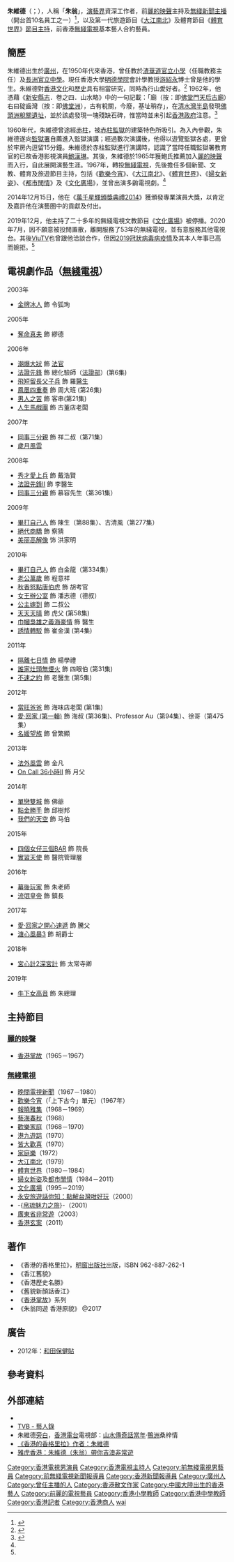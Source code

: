 {{藝人
| 姓名 = 朱維德<br>Walter Chu
| 類型 = 男藝人
| 圖片 = 
| 圖片尺寸 = 
| 圖片簡介 = 
| 本名 = 
| 羅馬拼音 = Chu Wai Tak
| 英文名 = Walter Chu
| 綽號 = 朱翁
| 其他藝名 = 
| 出生日期 = {{birth_date_and_age|1930|07|26}}
| 出生地點 = {{ROC-1928}}[[廣東省_(中華民國)|廣東省]][[廣州市_(中華民國)|廣州市]]
| 國籍 = {{CNHK}}
| 籍貫 = [[廣東|廣東]][[廣州|廣州]]
| 民族 = [[漢族|漢族]]
| 生肖 = 
| 星座 = 
| 逝世日期 = 
| 逝世地點 = 
| 配偶 = 
| 教育程度 = 大學
| 職業 = 教師、旅遊作家、[[电视劇|电视劇]][[甘草演員|甘草演員]]、[[电视節目|电视節目]][[主持人|主持人]]
| 身高 = 
| 體重 = 
| 信仰 = 
| 獎項 = 
| 出身地 = 
| 出道作 = 
| 出道日期 = 1965年
| 代表作 = 
| 活躍年代 = 1965年至2020年
| 經紀公司 = [[麗的映聲|麗的映聲]]（1965-1967年）<br>[[电视廣播有限公司|無綫電視]]（1967-2020年）
| 相關團體 = 
| 電影 = 
| 電視節目 = 
| 舞臺劇 = 
| 書籍 = 
}}
'''朱維德'''（{{lang-en|Walter Chu}}；{{bd|1930年|7月26日|}}），人稱「'''朱翁'''」，[[演藝界|演藝界]]資深工作者，前[[麗的映聲|麗的映聲]]主持及[[無綫新聞|無綫新聞]][[新聞主播|主播]]（開台首10名員工之一）<ref>{{Cite web |url=http://programme.tvb.com/variety/greenroom/episode/20121218/ |title=存档副本 |access-date=2014-12-26 |archive-date=2014-12-26 |archive-url=https://web.archive.org/web/20141226185916/http://programme.tvb.com/variety/greenroom/episode/20121218/ |dead-url=no }}</ref>，以及第一代旅遊節目《[[大江南北|大江南北]]》及體育節目《[[體育世界|體育世界]]》[[節目主持|節目主持]]，前香港[[無綫電視|無綫電視]]基本藝人合約藝員。

==簡歷==
朱維德出生於[[廣州市_(中華民國)|廣州]]，在1950年代來香港，曾任教於[[渣華道官立小學|渣華道官立小學]]（任職教務主任）及[[長洲官立中學|長洲官立中學]]。現任香港大學[[明德學院|明德學院]]會計學教授[[游紹永|游紹永]]博士曾是他的學生。朱維德對[[香港文化|香港文化]]和[[香港歷史|歷史]]具有相當研究，同時為行山愛好者。<ref>{{Cite web |url=http://greenwalkpodcast.mysinablog.com/index.php?op=ViewArticle&articleId=4446213 |title=《上山容易樂山行》朱翁朱維德人物專訪 |access-date=2015-09-21 |archive-url=https://web.archive.org/web/20160305084757/http://greenwalkpodcast.mysinablog.com/index.php?op=ViewArticle&articleId=4446213 |archive-date=2016-03-05 |dead-url=yes }}</ref> 1962年，他憑藉《[[新安縣志|新安縣志]]．卷之四．山水略》中的一句記載：「廟（按：即[[佛堂門天后古廟|佛堂門天后古廟]]）右曰碇齒灣（按：即[[佛堂洲|佛堂洲]]），古有稅關，今廢，基址稍存」，在[[清水灣半島|清水灣半島]]發現[[佛頭洲稅關遺址|佛頭洲稅關遺址]]，並於該處發現一塊殘缺石碑，惟當時並未引起[[英屬香港|香港政府]]注意。<ref name=apple20200721>{{Cite web|url=https://hk.appledaily.com/entertainment/20200721/JQRC2H2OVVWFIL4TWXODLGUMWU/|publisher=[[香港蘋果日報|蘋果日報]]|title=【娛樂人物】89歲朱維德離無綫　唔想被投閒置散|date=2020-07-21|access-date=2021-03-16|archive-date=2021-06-21|archive-url=https://web.archive.org/web/20210621165349/https://hk.appledaily.com/entertainment/20200721/JQRC2H2OVVWFIL4TWXODLGUMWU/|dead-url=yes}}</ref>

1960年代，朱維德曾途經[[赤柱|赤柱]]，被[[赤柱監獄|赤柱監獄]]的建築特色所吸引。為入內參觀，朱維德遂向[[懲教署|監獄署]]自薦進入監獄演講；經過數次演講後，他得以遊覽監獄各處，更曾於牢房內逗留15分鐘。朱維德於赤柱監獄進行演講時，認識了當時任職監獄署教育官的已故香港影視演員[[鮑漢琳|鮑漢琳]]。其後，朱維德於1965年獲鮑氏推薦加入[[麗的映聲|麗的映聲]]而入行，自此展開演藝生涯。1967年，轉投[[無綫電視|無綫電視]]，先後擔任多個新聞、文教、體育及旅遊節目主持，包括《[[歡樂今宵|歡樂今宵]]》、《[[大江南北|大江南北]]》、《[[體育世界|體育世界]]》、《[[婦女新姿|婦女新姿]]》、《[[都市閒情|都市閒情]]》及《[[文化廣場_(無綫電視節目)|文化廣場]]》，並曾出演多齣電視劇。<ref name=apple20200721/>

2014年12月15日，他在《[[萬千星輝頒獎典禮2014|萬千星輝頒獎典禮2014]]》獲頒發專業演員大獎，以肯定及嘉許他在演藝圈中的貢獻及付出。

2019年12月，他主持了二十多年的無綫電視文教節目《[[文化廣場_(無綫電視節目)|文化廣場]]》被停播。2020年7月，因不願意被投閒置散，離開服務了53年的無綫電視，並有意服務其他電視台。其後[[ViuTV|ViuTV]]也曾跟他洽談合作，但因[[2019冠狀病毒病疫情|2019冠狀病毒病疫情]]及其本人年事已高而婉拒。<ref name=apple20200721/>

== 電視劇作品（[[電視廣播有限公司|無綫電視]]）==
; 2003年 
*[[金牌冰人|金牌冰人]] 飾 令狐珣

;  2005年 
*[[奪命真夫|奪命真夫]] 飾 繆德

;  2006年 
*[[潮爆大狀|潮爆大狀]] 飾 [[法官|法官]]
*[[法證先鋒|法證先鋒]] 飾 總化驗師（[[法證事務部|法證部]]）(第6集)
*[[飛短留長父子兵|飛短留長父子兵]] 飾 羅[[醫生|醫生]]
*[[鳳凰四重奏|鳳凰四重奏]] 飾 周大班 (第26集)
*[[男人之苦|男人之苦]] 飾 客串(第21集)
*[[人生馬戲團|人生馬戲團]] 飾 古董店老闆

;  2007年
*[[同事三分親|同事三分親]] 飾 祥二叔（第71集）
*[[歲月風雲|歲月風雲]]

;  2008年
*[[秀才愛上兵|秀才愛上兵]] 飾 戴浩賢
*[[法證先鋒II|法證先鋒II]] 飾 李醫生
*[[同事三分親|同事三分親]] 飾 慕容先生（第361集）

;  2009年
*[[畢打自己人|畢打自己人]] 飾 陳生（第88集）、古清風（第277集）
*[[絕代商驕|絕代商驕]] 飾 察猜
*[[美丽高解像|美丽高解像]] 饰 洪家明

;  2010年 
*[[畢打自己人|畢打自己人]] 飾 白金龍（第334集）
*[[老公萬歲|老公萬歲]] 飾 程意祥
*[[秋香怒點唐伯虎|秋香怒點唐伯虎]] 飾 胡考官
*[[女王辦公室|女王辦公室]] 飾 潘志德（德叔）
*[[公主嫁到|公主嫁到]] 飾 二叔公
*[[天天天晴|天天天晴]] 飾 虎父 (第58集)
*[[巾幗梟雄之義海豪情|巾幗梟雄之義海豪情]] 飾 醫生
*[[誘情轉駁|誘情轉駁]] 飾 崔金漢 (第4集)

;  2011年 
*[[隔離七日情|隔離七日情]] 飾 楊學禮
*[[誰家灶頭無煙火|誰家灶頭無煙火]] 飾 四眼伯 (第31集)
*[[不速之約|不速之約]] 飾 老醫生 (第5集)

;  2012年
*[[當旺爸爸|當旺爸爸]] 飾 海味店老闆 (第1集)
*[[愛·回家_(第一輯)|愛·回家 (第一輯)]] 飾 海叔 (第36集)、Professor Au（第94集）、徐哥（第475集）
*[[名媛望族|名媛望族]] 飾 曾繁顯

;  2013年 
*[[法外風雲|法外風雲]] 飾 金凡
*[[On_Call_36小時II|On Call 36小時II]] 飾 月父

;  2014年 
*[[單戀雙城|單戀雙城]] 飾 佛爺
*[[點金勝手|點金勝手]] 飾 邱樹邦
*[[我們的天空|我們的天空]] 飾 马伯

;  2015年 
*[[四個女仔三個BAR|四個女仔三個BAR]] 飾 院長
*[[實習天使|實習天使]] 飾 醫院管理層

;  2016年 
*[[幕後玩家|幕後玩家]] 飾 朱老師
*[[流氓皇帝_(2016年電視劇)|流氓皇帝]] 飾 鎮長

; 2017年 
*[[愛·回家之開心速遞|愛·回家之開心速遞]] 飾 騰父
*[[溏心風暴3|溏心風暴3]] 飾 胡爵士

;  2018年
*[[宮心計2深宮計|宮心計2深宮計]] 飾 太常寺卿

;  2019年
*[[牛下女高音|牛下女高音]] 飾 朱總理

==主持節目==
===[[麗的映聲|麗的映聲]]===
* [[香港掌故|香港掌故]]（1965－1967）

===[[無綫電視|無綫電視]]===
* [[六點半新聞報道|晚間電視新聞]]（1967－1980）
* [[歡樂今宵|歡樂今宵]]（「上下古今」單元）（1967年）
* [[報曉雅集|報曉雅集]]（1968－1969）
* [[藝海春秋|藝海春秋]]（1968）
* [[歡樂家庭|歡樂家庭]]（1968－1970）
* [[港九遊踪|港九遊踪]]（1970）
* [[皆大歡喜|皆大歡喜]]（1970）
* [[家庭樂|家庭樂]]（1972）
* [[大江南北|大江南北]]（1979）
* [[體育世界|體育世界]]（1980－1984）
* [[婦女新姿|婦女新姿]]及[[都市閒情|都市閒情]]（1984－2011）
* [[文化廣場_(無綫電視節目)|文化廣場]]（1995－2019）
* [[永安旅遊話你知：點解台灣咁好玩|永安旅遊話你知：點解台灣咁好玩]]（2000）
* -{[[帛琉魅力之旅|帛琉魅力之旅]]}-（2001）
* [[廣東省非常遊|廣東省非常遊]]（2003）
* [[香港玄案|香港玄案]]（2011）

==著作==
*《香港的香格里拉》，[[明窗出版社|明窗出版社]]出版，ISBN 962-887-262-1
*《香江舊貌》
*《香港歷史名勝》
*《舊貌新顏話香江》
*《[[香港掌故|香港掌故]]》系列
*《朱翁同遊 香港原貌》 @2017

==廣告==
* 2012年：[[和田保健貼|和田保健貼]]

==參考資料==
{{reflist}}

==外部連結==
*{{instagram|chuyung.walter_official}}
* [http://jade.tvb.com/artiste/chu_wai_tak/ TVB - 藝人錄]{{Wayback|url=http://jade.tvb.com/artiste/chu_wai_tak/ |date=20081001022053 }}
*朱維德[[旁白|旁白]]，[[香港電台|香港電台]]電視部：[http://hk.youtube.com/watch?v=UDAwXrrPPjw&feature=user 山水傳奇話當年]·[[鴨洲|鴨洲]]桑梓情
* [https://web.archive.org/web/20080617134803/http://security.mingpao.com/books/cfm/bookinfo.cfm?TitleID=3142 《香港的香格里拉》作者：朱維德]
* [http://hk.travel.yahoo.com/030707/82/15g9j.html 雅虎香港：朱維德（朱翁）帶你吉澳非常遊]{{Wayback|url=http://hk.travel.yahoo.com/030707/82/15g9j.html |date=20080528092154 }}

{{萬千星輝頒獎典禮專業演員大獎}}
{{DEFAULTSORT:chu}}
[[Category:香港電視男演員|Category:香港電視男演員]]
[[Category:香港電視主持人|Category:香港電視主持人]]
[[Category:前無綫電視男藝員|Category:前無綫電視男藝員]]
[[Category:前無綫電視新聞報導員|Category:前無綫電視新聞報導員]]
[[Category:香港新聞報導員|Category:香港新聞報導員]]
[[Category:廣州人|Category:廣州人]]
[[Category:曾任主播的人|Category:曾任主播的人]]
[[Category:香港散文作家|Category:香港散文作家]]
[[Category:中國大陸出生的香港藝人|Category:中國大陸出生的香港藝人]]
[[Category:前麗的電視藝員|Category:前麗的電視藝員]]
[[Category:香港小學教師|Category:香港小學教師]]
[[Category:香港中學教師|Category:香港中學教師]]
[[Category:香港記者|Category:香港記者]]
[[Category:香港商人|Category:香港商人]]
[[Category:朱姓|wai]]